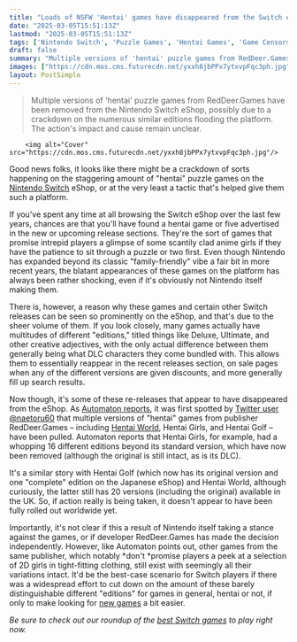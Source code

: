 ```yaml
---
title: "Loads of NSFW 'Hentai' games have disappeared from the Switch eShop, sparking hopes Nintendo is taking moderation more seriously"
date: "2025-03-05T15:51:13Z"
lastmod: "2025-03-05T15:51:13Z"
tags: ['Nintendo Switch', 'Puzzle Games', 'Hentai Games', 'Game Censorship', 'eShop']
draft: false
summary: "Multiple versions of 'hentai' puzzle games from RedDeer.Games have been removed from the Nintendo Switch eShop, possibly due to a crackdown on the numerous similar editions flooding the platform.  The action's impact and cause remain unclear."
images: ["https://cdn.mos.cms.futurecdn.net/yxxh8jbPPx7ytxvpFqc3ph.jpg"]
layout: PostSimple
---
```

> Multiple versions of 'hentai' puzzle games from RedDeer.Games have been removed from the Nintendo Switch eShop, possibly due to a crackdown on the numerous similar editions flooding the platform.  The action's impact and cause remain unclear.


        <img alt="Cover" src="https://cdn.mos.cms.futurecdn.net/yxxh8jbPPx7ytxvpFqc3ph.jpg"/>
        
Good news folks, it looks like there might be a crackdown of sorts happening on the staggering amount of "hentai" puzzle games on the [<u>Nintendo Switch</u>](https://www.gamesradar.com/platforms/nintendo/nintendo-switch/) eShop, or at the very least a tactic that's helped give them such a platform.

If you've spent any time at all browsing the Switch eShop over the last few years, chances are that you'll have found a hentai game or five advertised in the new or upcoming release sections. They're the sort of games that promise intrepid players a glimpse of some scantily clad anime girls if they have the patience to sit through a puzzle or two first. Even though Nintendo has expanded beyond its classic "family-friendly" vibe a fair bit in more recent years, the blatant appearances of these games on the platform has always been rather shocking, even if it's obviously not Nintendo itself making them.

There is, however, a reason why these games and certain other Switch releases can be seen so prominently on the eShop, and that's due to the sheer volume of them. If you look closely, many games actually have multitudes of different "editions," titled things like Deluxe, Ultimate, and other creative adjectives, with the only actual difference between them generally being what DLC characters they come bundled with. This allows them to essentially reappear in the recent releases section, on sale pages when any of the different versions are given discounts, and more generally fill up search results.

Now though, it's some of these re-releases that appear to have disappeared from the eShop. As [<u>Automaton reports</u>](https://automaton-media.com/en/news/nintendo-eshop-seemingly-takes-action-against-notorious-hentai-puzzle-games/), it was first spotted by [<u>Twitter user @naetoru60</u>](https://x.com/naetoru60/status/1895119472119443591) that multiple versions of "hentai" games from publisher RedDeer.Games – including [<u>Hentai World</u>](https://www.nintendo.com/en-gb/Games/Nintendo-Switch-download-software/Hentai-World-2347350.html), Hentai Girls, and Hentai Golf – have been pulled. Automaton reports that Hentai Girls, for example, had a whopping 16 different editions beyond its standard version, which have now been removed (although the original is still intact, as is its DLC).

It's a similar story with Hentai Golf (which now has its original version and one "complete" edition on the Japanese eShop) and Hentai World, although curiously, the latter still has 20 versions (including the original) available in the UK. So, if action really is being taken, it doesn't appear to have been fully rolled out worldwide yet.

Importantly, it's not clear if this a result of Nintendo itself taking a stance against the games, or if developer RedDeer.Games has made the decision independently. However, like Automaton points out, other games from the same publisher, which notably *don't *promise players a peek at a selection of 2D girls in tight-fitting clothing, still exist with seemingly all their variations intact. It'd be the best-case scenario for Switch players if there was a widespread effort to cut down on the amount of these barely distinguishable different "editions" for games in general, hentai or not, if only to make looking for [<u>new games</u>](https://www.gamesradar.com/video-game-release-dates/) a bit easier.

*Be sure to check out our roundup of the *[<em>best Switch games</em>](https://www.gamesradar.com/best-switch-games/)* to play right now.*
        